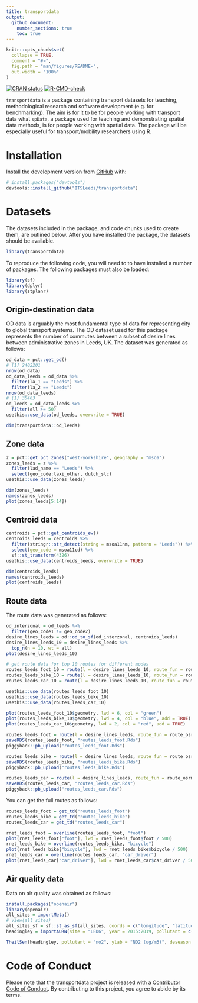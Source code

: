 ```yaml
---
title: transportdata
output:
  github_document:
    number_sections: true
    toc: true
---
```


<!-- README.md is generated from README.Rmd. Please edit that file -->

```r
knitr::opts_chunk$set(
  collapse = TRUE,
  comment = "#>",
  fig.path = "man/figures/README-",
  out.width = "100%"
)
```

<!-- badges: start -->
<!-- [![Lifecycle: experimental](https://img.shields.io/badge/lifecycle-experimental-orange.svg)](https://www.tidyverse.org/lifecycle/#experimental) -->
[![CRAN status](https://www.r-pkg.org/badges/version/transportdata)](https://CRAN.R-project.org/package=transportdata)
[![R-CMD-check](https://github.com/ITSLeeds/transportdata/workflows/R-CMD-check/badge.svg)](https://github.com/ITSLeeds/transportdata/actions)
<!-- [![Codecov test coverage](https://codecov.io/gh/ITSLeeds/transportdata/branch/master/graph/badge.svg)](https://codecov.io/gh/ITSLeeds/transportdata?branch=master) -->
<!-- badges: end -->


`transportdata` is a package containing transport datasets for teaching, methodological research and software development (e.g. for benchmarking).
The aim is for it to be for people working with transport data what `spData`, a package used for teaching and demonstrating spatial data methods, is for people working with spatial data.
The package will be especially useful for transport/mobility researchers using R.

# Installation

<!-- You can install the released version of transportdata from [CRAN](https://CRAN.R-project.org) with: -->

<!-- ``` r -->
<!-- install.packages("transportdata") -->
<!-- ``` -->

Install the development version from [GitHub](https://github.com/) with:

``` r
# install.packages("devtools")
devtools::install_github("ITSLeeds/transportdata")
```  

# Datasets

The datasets included in the package, and code chunks used to create them, are outlined below.
After you have installed the package, the datasets should be available.

```r
library(transportdata)
```


To reproduce the following code, you will need to to have installed a number of packages.
The following packages must also be loaded:

```r
library(sf)
library(dplyr)
library(stplanr)
```

## Origin-destination data

OD data is arguably the most fundamental type of data for representing city to global transport systems.
The OD dataset used for this package represents the number of commutes between a subset of desire lines between administrative zones in Leeds, UK.
The dataset was generated as follows:

```r
od_data = pct::get_od()
# [1] 2402201
nrow(od_data)
od_data_leeds = od_data %>% 
  filter(la_1 == "Leeds") %>% 
  filter(la_2 == "Leeds") 
nrow(od_data_leeds)
# [1] 35463
od_leeds = od_data_leeds %>% 
  filter(all >= 50)
usethis::use_data(od_leeds, overwrite = TRUE)
```


```r
dim(transportdata::od_leeds)
```

## Zone data

```r
z = pct::get_pct_zones("west-yorkshire", geography = "msoa")
zones_leeds = z %>% 
  filter(lad_name == "Leeds") %>% 
  select(geo_code:taxi_other, dutch_slc)
usethis::use_data(zones_leeds)
```


```r
dim(zones_leeds)
names(zones_leeds)
plot(zones_leeds[5:14])
```


## Centroid data

```r
centroids = pct::get_centroids_ew()
centroids_leeds = centroids %>% 
  filter(stringr::str_detect(string = msoa11nm, pattern = "Leeds")) %>% 
  select(geo_code = msoa11cd) %>% 
  sf::st_transform(4326)
usethis::use_data(centroids_leeds, overwrite = TRUE)
```

```r
dim(centroids_leeds)
names(centroids_leeds)
plot(centroids_leeds)
```

## Route data

The route data was generated as follows:

```r
od_interzonal = od_leeds %>% 
  filter(geo_code1 != geo_code2)
desire_lines_leeds = od::od_to_sf(od_interzonal, centroids_leeds)
desire_lines_leeds_10 = desire_lines_leeds %>% 
  top_n(n = 10, wt = all)
plot(desire_lines_leeds_10)
```

```r
# get route data for top 10 routes for different modes
routes_leeds_foot_10 = route(l = desire_lines_leeds_10, route_fun = route_osrm, osrm.profile = "foot")
routes_leeds_bike_10 = route(l = desire_lines_leeds_10, route_fun = route_osrm, osrm.profile = "bike")
routes_leeds_car_10 = route(l = desire_lines_leeds_10, route_fun = route_osrm, osrm.profile = "car")
```

```r
usethis::use_data(routes_leeds_foot_10)
usethis::use_data(routes_leeds_bike_10)
usethis::use_data(routes_leeds_car_10)
```

```r
plot(routes_leeds_foot_10$geometry, lwd = 6, col = "green")
plot(routes_leeds_bike_10$geometry, lwd = 4, col = "blue", add = TRUE)
plot(routes_leeds_car_10$geometry, lwd = 2, col = "red", add = TRUE)
```



```r
routes_leeds_foot = route(l = desire_lines_leeds, route_fun = route_osrm, osrm.profile = "foot")
saveRDS(routes_leeds_foot, "routes_leeds_foot.Rds")
piggyback::pb_upload("routes_leeds_foot.Rds")

routes_leeds_bike = route(l = desire_lines_leeds, route_fun = route_osrm, osrm.profile = "bike")
saveRDS(routes_leeds_bike, "routes_leeds_bike.Rds")
piggyback::pb_upload("routes_leeds_bike.Rds")

routes_leeds_car = route(l = desire_lines_leeds, route_fun = route_osrm, osrm.profile = "car")
saveRDS(routes_leeds_car, "routes_leeds_car.Rds")
piggyback::pb_upload("routes_leeds_car.Rds")

```



You can get the full routes as follows:

```r
routes_leeds_foot = get_td("routes_leeds_foot")
routes_leeds_bike = get_td("routes_leeds_bike")
routes_leeds_car = get_td("routes_leeds_car")
```

```r
rnet_leeds_foot = overline(routes_leeds_foot, "foot")
plot(rnet_leeds_foot["foot"], lwd = rnet_leeds_foot$foot / 500)
rnet_leeds_bike = overline(routes_leeds_bike, "bicycle")
plot(rnet_leeds_bike["bicycle"], lwd = rnet_leeds_bike$bicycle / 500)
rnet_leeds_car = overline(routes_leeds_car, "car_driver")
plot(rnet_leeds_car["car_driver"], lwd = rnet_leeds_car$car_driver / 500)
```

## Air quality data

Data on air quality was obtained as follows:

```r
install.packages("openair")
library(openair)
all_sites = importMeta()
# View(all_sites)
all_sites_sf = sf::st_as_sf(all_sites, coords = c("longitude", "latitude"))
headingley = importAURN(site = "LED6", year = 2015:2019, pollutant = c("nox", "no2"), )

TheilSen(headingley, pollutant = "no2", ylab = "NO2 (ug/m3)", deseason = TRUE)
```





# Code of Conduct
  
Please note that the transportdata project is released with a [Contributor Code of Conduct](https://contributor-covenant.org/version/2/0/CODE_OF_CONDUCT.html). By contributing to this project, you agree to abide by its terms.
